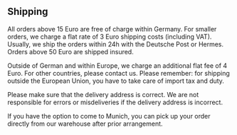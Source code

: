 ## Shipping

All orders above 15 Euro are free of charge within Germany. For smaller orders, we charge a flat rate of 3 Euro shipping costs (including VAT). Usually, we ship the orders within 24h with the Deutsche Post or Hermes. Orders above 50 Euro are shipped insured.

Outside of German and within Europe, we charge an additional flat fee of 4 Euro. For other countries, please contact us. Please remember: for shipping outside the European Union, you have to take care of import tax and duty.

Please make sure that the delivery address is correct. We are not responsible for errors or misdeliveries if the delivery address is incorrect.

If you have the option to come to Munich, you can pick up your order directly from our warehouse after prior arrangement.
